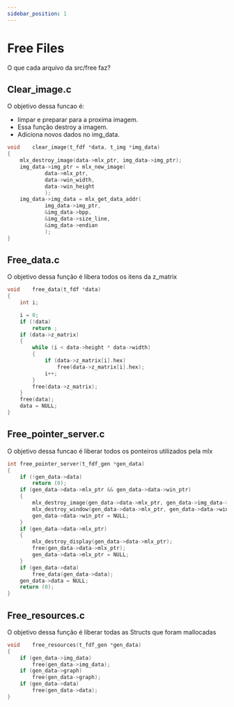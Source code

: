 ```yaml
---
sidebar_position: 1
---
```


# Free Files

O que cada arquivo da src/free faz?

## Clear_image.c

O objetivo dessa funcao é:
- limpar e preparar para a proxima imagem.
- Essa função destroy a imagem.
- Adiciona novos dados no img_data.

```C
void	clear_image(t_fdf *data, t_img *img_data)
{
	mlx_destroy_image(data->mlx_ptr, img_data->img_ptr);
	img_data->img_ptr = mlx_new_image(
			data->mlx_ptr,
			data->win_width,
			data->win_height
			);
	img_data->img_data = mlx_get_data_addr(
			img_data->img_ptr,
			&img_data->bpp,
			&img_data->size_line,
			&img_data->endian
			);
}
```
## Free_data.c

O objetivo dessa função é libera todos os itens da z_matrix

```C
void	free_data(t_fdf *data)
{
	int	i;

	i = 0;
	if (!data)
		return ;
	if (data->z_matrix)
	{
		while (i < data->height * data->width)
		{
			if (data->z_matrix[i].hex)
				free(data->z_matrix[i].hex);
			i++;
		}
		free(data->z_matrix);
	}
	free(data);
	data = NULL;
}
```
## Free_pointer_server.c
O objetivo dessa funcao é liberar todos os ponteiros utilizados pela mlx

```C
int	free_pointer_server(t_fdf_gen *gen_data)
{
	if (!gen_data->data)
		return (0);
	if (gen_data->data->mlx_ptr && gen_data->data->win_ptr)
	{
		mlx_destroy_image(gen_data->data->mlx_ptr, gen_data->img_data->img_ptr);
		mlx_destroy_window(gen_data->data->mlx_ptr, gen_data->data->win_ptr);
		gen_data->data->win_ptr = NULL;
	}
	if (gen_data->data->mlx_ptr)
	{
		mlx_destroy_display(gen_data->data->mlx_ptr);
		free(gen_data->data->mlx_ptr);
		gen_data->data->mlx_ptr = NULL;
	}
	if (gen_data->data)
		free_data(gen_data->data);
	gen_data->data = NULL;
	return (0);
}
```

## Free_resources.c

O objetivo dessa função é liberar todas as Structs que foram mallocadas
```C
void	free_resources(t_fdf_gen *gen_data)
{
	if (gen_data->img_data)
		free(gen_data->img_data);
	if (gen_data->graph)
		free(gen_data->graph);
	if (gen_data->data)
		free(gen_data->data);
}
```